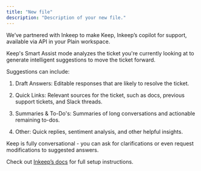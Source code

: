 ```yaml
---
title: "New file"
description: "Description of your new file."
---
```


We’ve partnered with Inkeep to make Keep, Inkeep’s copilot for support, available via API in your Plain workspace. 

Keep's Smart Assist mode analyzes the ticket you're currently looking at to generate intelligent suggestions to move the ticket forward.

Suggestions can include:

1. Draft Answers: Editable responses that are likely to resolve the ticket.

2. Quick Links: Relevant sources for the ticket, such as docs, previous support tickets, and Slack threads.

3. Summaries & To-Do's: Summaries of long conversations and actionable remaining to-dos.

4. Other: Quick replies, sentiment analysis, and other helpful insights.

Keep is fully conversational - you can ask for clarifications or even request modifications to suggested answers.

Check out [Inkeep’s docs](https://docs.inkeep.com/support-tools/agent-copilot/plain) for full setup instructions.&#x20;